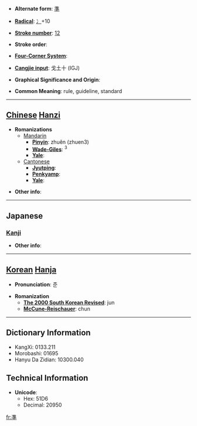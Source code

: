 * '''Alternate form''': [[準]]

* '''[[Wiktionary:Chinese radical index| Radical]]''': [[Wiktionary:Chinese radical index 冫|冫]]+10

* '''[[Wiktionary:Chinese total strokes index|Stroke number]]''': [[Wiktionary:Chinese total strokes index 12|12]]

* '''Stroke order''': 

* '''[[Wiktionary:Chinese four corner index|Four-Corner System]]''': 

* '''[[Wiktionary:Chinese Cangjie index|Cangjie input]]''': 戈土十 (IGJ)

* '''Graphical Significance and Origin''': 

* '''Common Meaning''': rule, guideline, standard

----

== [[Chinese]] [[Hanzi]] ==

* '''Romanizations'''
** [[Mandarin]]
*** '''[[Pinyin]]''': zhuěn (zhuen3)
*** '''[[Wade-Giles]]''': <sup>3</sup>
*** '''[[Yale]]''': 
**[[Cantonese]]
***'''[[Jyutping]]''':
***'''[[Penkyamp]]''': 
***'''[[Yale]]''': 

* '''Other info''': 

----

==Japanese==
===[[Kanji]]===
{{kanji|on readings=[[じゅん]] (jun), [[せつ]] (setsu)|kun readings=[[ひとしい]] (hitoshii), [[みずもり]] (mizumori), [[のり]] (nori)}}

* '''Other info''':  

----

== [[Korean]] [[Hanja]] ==

* '''Pronunciation''': 준

* '''Romanization'''
** '''[[The 2000 South Korean Revised Romanization|The 2000 South Korean Revised]]''': jun
** '''[[McCune-Reischauer]]''': chun

----

== Dictionary Information ==

* KangXi: 0133.211
* Morobashi: 01695
* Hanyu Da Zidian: 10300.040

== Technical Information ==

* '''Unicode''':
** Hex: 51D6
** Decimal: 20950

[[fr:凖]]